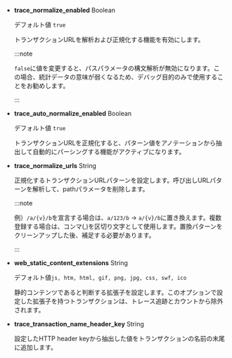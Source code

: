 -   **trace_normalize_enabled** <span class='type'>Boolean</span>

    デフォルト値 `true`

    トランザクションURLを解析および正規化する機能を有効にします。

    :::note

    `false`に値を変更すると、パスパラメータの構文解析が無効になります。この場合、統計データの意味が弱くなるため、デバッグ目的のみで使用することをお勧めします。

    :::

-   **trace_auto_normalize_enabled** <span class='type'>Boolean</span>

    デフォルト値 `true`

    トランザクションURLを正規化すると、パターン値をアノテーションから抽出して自動的にパーシングする機能がアクティブになります。

-   **trace_normalize_urls** <span class='type'>String</span>

    正規化するトランザクションURLパターンを設定します。呼び出しURLパターンを解析して、pathパラメータを削除します。

    :::note

    例）`/a/{v}/b`を宣言する場合は、`a/123/b` → `a/{v}/b`に置き換えます。複数登録する場合は、コンマ(,)を区切り文字として使用します。置換パターンをクリーンアップした後、補足する必要があります。

    :::

-   **web_static_content_extensions** <span class='type'>String</span>

    デフォルト値`js, htm, html, gif, png, jpg, css, swf, ico`

    静的コンテンツであると判断する拡張子を設定します。このオプションで設定した拡張子を持つトランザクションは、トレース追跡とカウントから除外されます。

-   **trace_transaction_name_header_key** <span class='type'>String</span>

    設定したHTTP header keyから抽出した値をトランザクションの名前の末尾に追加します。
